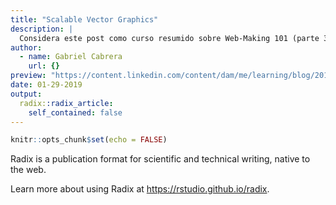 ```yaml
---
title: "Scalable Vector Graphics"
description: |
  Considera este post como curso resumido sobre Web-Making 101 (parte 3).
author:
  - name: Gabriel Cabrera
    url: {}
preview: "https://content.linkedin.com/content/dam/me/learning/blog/2016/september/garrick-powerpoint-/SVG-1.png"
date: 01-29-2019
output:
  radix::radix_article:
    self_contained: false
---
```


```r
knitr::opts_chunk$set(echo = FALSE)
```

Radix is a publication format for scientific and technical writing, native to the web.

Learn more about using Radix at <https://rstudio.github.io/radix>.

